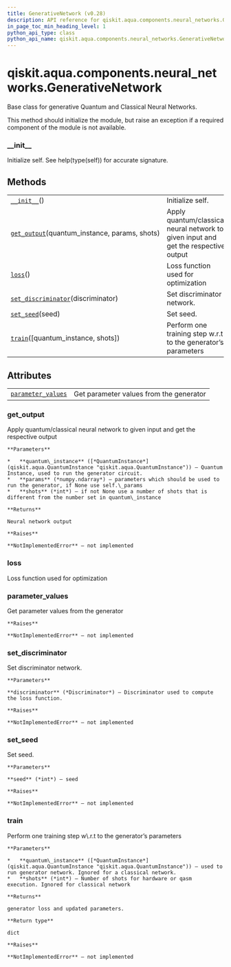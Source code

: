 ```yaml
---
title: GenerativeNetwork (v0.28)
description: API reference for qiskit.aqua.components.neural_networks.GenerativeNetwork in qiskit v0.28
in_page_toc_min_heading_level: 1
python_api_type: class
python_api_name: qiskit.aqua.components.neural_networks.GenerativeNetwork
---
```


<span id="qiskit-aqua-components-neural-networks-generativenetwork" />

# qiskit.aqua.components.neural\_networks.GenerativeNetwork

<Class id="qiskit.aqua.components.neural_networks.GenerativeNetwork" isDedicatedPage={true} github="https://github.com/qiskit-community/qiskit-aqua/tree/stable/0.9/qiskit/aqua/components/neural_networks/generative_network.py" signature="GenerativeNetwork" modifiers="class">
  Base class for generative Quantum and Classical Neural Networks.

  This method should initialize the module, but raise an exception if a required component of the module is not available.

  ### \_\_init\_\_

  <Function id="qiskit.aqua.components.neural_networks.GenerativeNetwork.__init__" signature="__init__()" modifiers="abstract">
    Initialize self. See help(type(self)) for accurate signature.
  </Function>

  ## Methods

  |                                                                                                                                                                                                |                                                                                     |
  | ---------------------------------------------------------------------------------------------------------------------------------------------------------------------------------------------- | ----------------------------------------------------------------------------------- |
  | [`__init__`](#qiskit.aqua.components.neural_networks.GenerativeNetwork.__init__ "qiskit.aqua.components.neural_networks.GenerativeNetwork.__init__")()                                         | Initialize self.                                                                    |
  | [`get_output`](#qiskit.aqua.components.neural_networks.GenerativeNetwork.get_output "qiskit.aqua.components.neural_networks.GenerativeNetwork.get_output")(quantum\_instance, params, shots)   | Apply quantum/classical neural network to given input and get the respective output |
  | [`loss`](#qiskit.aqua.components.neural_networks.GenerativeNetwork.loss "qiskit.aqua.components.neural_networks.GenerativeNetwork.loss")()                                                     | Loss function used for optimization                                                 |
  | [`set_discriminator`](#qiskit.aqua.components.neural_networks.GenerativeNetwork.set_discriminator "qiskit.aqua.components.neural_networks.GenerativeNetwork.set_discriminator")(discriminator) | Set discriminator network.                                                          |
  | [`set_seed`](#qiskit.aqua.components.neural_networks.GenerativeNetwork.set_seed "qiskit.aqua.components.neural_networks.GenerativeNetwork.set_seed")(seed)                                     | Set seed.                                                                           |
  | [`train`](#qiskit.aqua.components.neural_networks.GenerativeNetwork.train "qiskit.aqua.components.neural_networks.GenerativeNetwork.train")(\[quantum\_instance, shots])                       | Perform one training step w\.r.t to the generator’s parameters                      |

  ## Attributes

  |                                                                                                                                                                              |                                         |
  | ---------------------------------------------------------------------------------------------------------------------------------------------------------------------------- | --------------------------------------- |
  | [`parameter_values`](#qiskit.aqua.components.neural_networks.GenerativeNetwork.parameter_values "qiskit.aqua.components.neural_networks.GenerativeNetwork.parameter_values") | Get parameter values from the generator |

  ### get\_output

  <Function id="qiskit.aqua.components.neural_networks.GenerativeNetwork.get_output" signature="get_output(quantum_instance, params, shots)" modifiers="abstract">
    Apply quantum/classical neural network to given input and get the respective output

    **Parameters**

    *   **quantum\_instance** ([*QuantumInstance*](qiskit.aqua.QuantumInstance "qiskit.aqua.QuantumInstance")) – Quantum Instance, used to run the generator circuit.
    *   **params** (*numpy.ndarray*) – parameters which should be used to run the generator, if None use self.\_params
    *   **shots** (*int*) – if not None use a number of shots that is different from the number set in quantum\_instance

    **Returns**

    Neural network output

    **Raises**

    **NotImplementedError** – not implemented
  </Function>

  ### loss

  <Function id="qiskit.aqua.components.neural_networks.GenerativeNetwork.loss" signature="loss()" modifiers="abstract">
    Loss function used for optimization
  </Function>

  ### parameter\_values

  <Function id="qiskit.aqua.components.neural_networks.GenerativeNetwork.parameter_values" signature="parameter_values" modifiers="abstract property">
    Get parameter values from the generator

    **Raises**

    **NotImplementedError** – not implemented
  </Function>

  ### set\_discriminator

  <Function id="qiskit.aqua.components.neural_networks.GenerativeNetwork.set_discriminator" signature="set_discriminator(discriminator)" modifiers="abstract">
    Set discriminator network.

    **Parameters**

    **discriminator** (*Discriminator*) – Discriminator used to compute the loss function.

    **Raises**

    **NotImplementedError** – not implemented
  </Function>

  ### set\_seed

  <Function id="qiskit.aqua.components.neural_networks.GenerativeNetwork.set_seed" signature="set_seed(seed)" modifiers="abstract">
    Set seed.

    **Parameters**

    **seed** (*int*) – seed

    **Raises**

    **NotImplementedError** – not implemented
  </Function>

  ### train

  <Function id="qiskit.aqua.components.neural_networks.GenerativeNetwork.train" signature="train(quantum_instance=None, shots=None)" modifiers="abstract">
    Perform one training step w\.r.t to the generator’s parameters

    **Parameters**

    *   **quantum\_instance** ([*QuantumInstance*](qiskit.aqua.QuantumInstance "qiskit.aqua.QuantumInstance")) – used to run generator network. Ignored for a classical network.
    *   **shots** (*int*) – Number of shots for hardware or qasm execution. Ignored for classical network

    **Returns**

    generator loss and updated parameters.

    **Return type**

    dict

    **Raises**

    **NotImplementedError** – not implemented
  </Function>
</Class>

